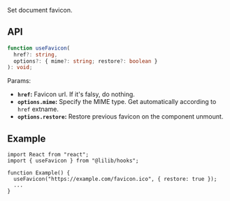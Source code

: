 Set document favicon.

## API

```ts
function useFavicon(
  href?: string,
  options?: { mime?: string; restore?: boolean }
): void;
```

Params:

- **`href`:** Favicon url. If it's falsy, do nothing.
- **`options.mime`:** Specify the MIME type. Get automatically according to `href` extname.
- **`options.restore`:** Restore previous favicon on the component unmount.

## Example

```tsx
import React from "react";
import { useFavicon } from "@lilib/hooks";

function Example() {
  useFavicon("https://example.com/favicon.ico", { restore: true });
  ...
}
```
